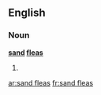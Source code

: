 ==English==

===Noun===
'''[[sand]] [[flea]]s'''

# {{context|US|lang=en}} {{plural of|sand flea}}

[[ar:sand fleas]]
[[fr:sand fleas]]